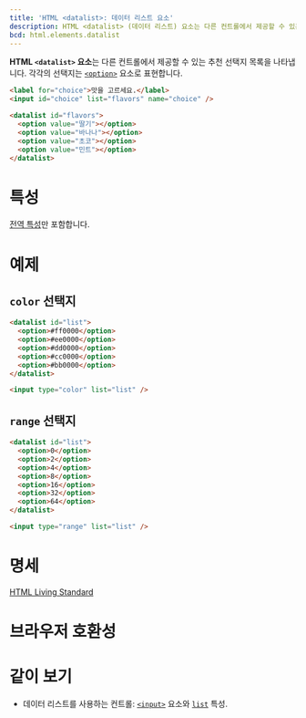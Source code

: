 ```yaml
---
title: 'HTML <datalist>: 데이터 리스트 요소'
description: HTML <datalist> (데이터 리스트) 요소는 다른 컨트롤에서 제공할 수 있는 추천 선택지 목록을 나타냅니다. 각각의 선택지는 <option> 요소로 표현합니다.
bcd: html.elements.datalist
---
```


**HTML `<datalist>` 요소**는 다른 컨트롤에서 제공할 수 있는 추천 선택지 목록을 나타냅니다. 각각의 선택지는 [`<option>`](https://developer.mozilla.org/en-US/docs/Web/HTML/Element/option) 요소로 표현합니다.

<HTMLDemo height={200}>

```html
<label for="choice">맛을 고르세요.</label>
<input id="choice" list="flavors" name="choice" />

<datalist id="flavors">
  <option value="딸기"></option>
  <option value="바나나"></option>
  <option value="초코"></option>
  <option value="민트"></option>
</datalist>
```

</HTMLDemo>

# 특성

[전역 특성](/docs/Web/HTML/Global_attributes)만 포함합니다.

# 예제

## `color` 선택지

```html name=color
<datalist id="list">
  <option>#ff0000</option>
  <option>#ee0000</option>
  <option>#dd0000</option>
  <option>#cc0000</option>
  <option>#bb0000</option>
</datalist>

<input type="color" list="list" />
```

<LiveExample name="color" height={40} />

## `range` 선택지

```html name=range
<datalist id="list">
  <option>0</option>
  <option>2</option>
  <option>4</option>
  <option>8</option>
  <option>16</option>
  <option>32</option>
  <option>64</option>
</datalist>

<input type="range" list="list" />
```

<LiveExample name="range" height={40} />

# 명세

[HTML Living Standard](https://html.spec.whatwg.org/multipage/forms.html#the-datalist-element)

# 브라우저 호환성

<BrowserCompat data={bcd} />

# 같이 보기

- 데이터 리스트를 사용하는 컨트롤: [`<input>`](./input) 요소와 [`list`](./input#term-list) 특성.
